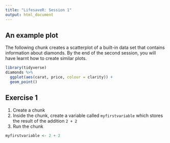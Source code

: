 ```yaml
---
title: "LifesaveR: Session 1"
output: html_document
---
```


## An example plot

The following chunk creates a scatterplot of a built-in data set that contains information about diamonds. By the end of
the second session, you will have learnt how to create similar plots.

```r
library(tidyverse)
diamonds %>%
  ggplot(aes(carat, price, colour = clarity)) +
  geom_point()
```

## Exercise 1

1. Create a chunk
1. Inside the chunk, create a variable called `myfirstvariable` which stores the result of the addition `2 + 2`
1. Run the chunk

```r
myfirstvariable <- 2 + 2
```

